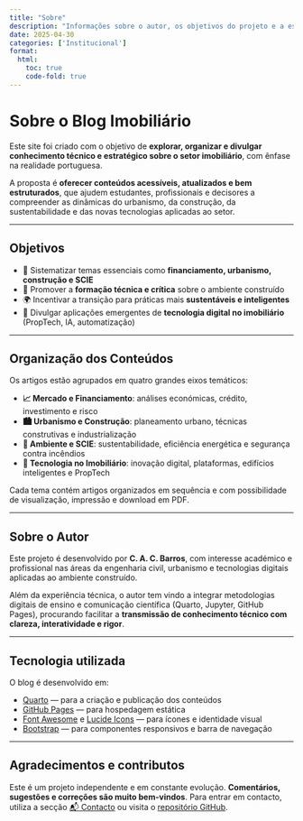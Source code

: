 ```yaml
---
title: "Sobre"
description: "Informações sobre o autor, os objetivos do projeto e a estrutura do site."
date: 2025-04-30
categories: ['Institucional']
format:
  html:
    toc: true
    code-fold: true
---
```


# Sobre o Blog Imobiliário

Este site foi criado com o objetivo de **explorar, organizar e divulgar conhecimento técnico e estratégico sobre o setor imobiliário**, com ênfase na realidade portuguesa.

A proposta é **oferecer conteúdos acessíveis, atualizados e bem estruturados**, que ajudem estudantes, profissionais e decisores a compreender as dinâmicas do urbanismo, da construção, da sustentabilidade e das novas tecnologias aplicadas ao setor.

---

## Objetivos

- 📘 Sistematizar temas essenciais como **financiamento, urbanismo, construção e SCIE**
- 🧠 Promover a **formação técnica e crítica** sobre o ambiente construído
- 🌍 Incentivar a transição para práticas mais **sustentáveis e inteligentes**
- 🤖 Divulgar aplicações emergentes de **tecnologia digital no imobiliário** (PropTech, IA, automatização)

---

## Organização dos Conteúdos

Os artigos estão agrupados em quatro grandes eixos temáticos:

- **📈 Mercado e Financiamento**: análises económicas, crédito, investimento e risco
- **🏙️ Urbanismo e Construção**: planeamento urbano, técnicas construtivas e industrialização
- **🌿 Ambiente e SCIE**: sustentabilidade, eficiência energética e segurança contra incêndios
- **🤖 Tecnologia no Imobiliário**: inovação digital, plataformas, edifícios inteligentes e PropTech

Cada tema contém artigos organizados em sequência e com possibilidade de visualização, impressão e download em PDF.

---

## Sobre o Autor

Este projeto é desenvolvido por **C. A. C. Barros**, com interesse académico e profissional nas áreas da engenharia civil, urbanismo e tecnologias digitais aplicadas ao ambiente construído.

Além da experiência técnica, o autor tem vindo a integrar metodologias digitais de ensino e comunicação científica (Quarto, Jupyter, GitHub Pages), procurando facilitar a **transmissão de conhecimento técnico com clareza, interatividade e rigor**.

---

## Tecnologia utilizada

O blog é desenvolvido em:

- [Quarto](https://quarto.org) — para a criação e publicação dos conteúdos
- [GitHub Pages](https://pages.github.com) — para hospedagem estática
- [Font Awesome](https://fontawesome.com) e [Lucide Icons](https://lucide.dev) — para ícones e identidade visual
- [Bootstrap](https://getbootstrap.com) — para componentes responsivos e barra de navegação

---

## Agradecimentos e contributos

Este é um projeto independente e em constante evolução. **Comentários, sugestões e correções são muito bem-vindos**. Para entrar em contacto, utiliza a secção [📬 Contacto](contacto.qmd) ou visita o [repositório GitHub](https://github.com/cacbarros/imobiliario).

